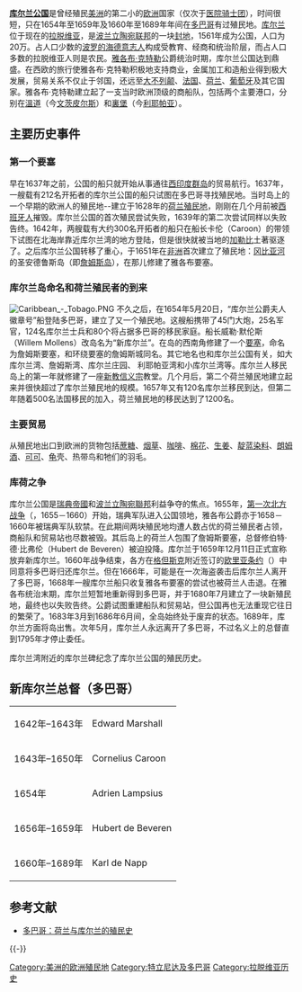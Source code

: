 {{欧洲国家的美洲殖民地}}
'''[[库尔兰和瑟米利亚公国|库尔兰公国]]'''是曾经殖民[[美洲|美洲]]的第二小的[[欧洲|欧洲]]国家（仅次于[[医院骑士团|医院骑士团]]），时间很短，只在1654年至1659年及1660年至1689年年间在[[多巴哥|多巴哥]]有过殖民地。[[库尔兰|库尔兰]]位于现在的[[拉脱维亚|拉脱维亚]]，是[[波兰立陶宛联邦|波兰立陶宛联邦]]的一块[[采邑制|封地]]，1561年成为公国，人口为20万。占人口少数的[[波罗的海德国人|波罗的海德意志人]]构成受教育、经商和统治阶层，而占人口多数的拉脱维亚人则是农民。[[雅各布·克特勒|雅各布·克特勒]]公爵统治时期，库尔兰公国达到鼎盛。在西欧的旅行使雅各布·克特勒积极地支持商业，金属加工和造船业得到极大发展，贸易关系不仅止于邻国，还远至[[大不列颠|大不列颠]]、[[法国|法国]]、[[荷兰|荷兰]]、[[葡萄牙|葡萄牙]]及其它国家。雅各布·克特勒建立起了一支当时欧洲顶级的商船队，包括两个主要港口，分别在[[文茨皮尔斯|溫道]]（今[[文茨皮尔斯|文茨皮尔斯]]）和[[利耶帕亚|裏堡]]（今[[利耶帕亚|利耶帕亚]]）。

== 主要历史事件 ==
=== 第一个要塞 ===
早在1637年之前，公国的船只就开始从事通往[[西印度群岛|西印度群岛]]的贸易航行。1637年，一艘载有212名开拓者的库尔兰公国的船只试图在多巴哥寻找殖民地。当时岛上的一个早期的欧洲人的殖民地--建立于1628年的[[美洲的荷兰殖民地|荷兰殖民地]]，刚刚在几个月前被[[西班牙|西班牙人]]摧毁。库尔兰公国的首次殖民尝试失败，1639年的第二次尝试同样以失败告终。1642年，两艘载有大约300名开拓者的船只在船长卡伦（Caroon）的带领下试图在北海岸靠近库尔兰湾的地方登陆，但是很快就被当地的[[加勒比|加勒比]]土著驱逐了。之后库尔兰公国转移了重心，于1651年在[[非洲|非洲]]首次建立了殖民地：[[冈比亚河|冈比亚河]]的圣安德鲁斯岛（即[[詹姆斯岛_(冈比亚)|詹姆斯岛]]），在那儿修建了雅各布要塞。

=== 库尔兰岛命名和荷兰殖民者的到来 ===
[[File:Caribbean_-_Tobago.PNG|thumb]]
不久之后，在1654年5月20日，“库尔兰公爵夫人徽章号”船登陆多巴哥，建立了又一个殖民地。这艘船携带了45门大炮，25名军官，124名库尔兰士兵和80个将占据多巴哥的移民家庭。船长威勒·默伦斯（Willem Mollens）改岛名为“新库尔兰”。在岛的西南角修建了一个[[要塞|要塞]]，命名为詹姆斯要塞，和环绕要塞的詹姆斯城同名。其它地名也和库尔兰公国有关，如大库尔兰湾、詹姆斯湾、库尔兰庄园、 利耶帕亚湾和小库尔兰湾等。库尔兰人移民岛上的第一年就修建了一座[[新教|新教]][[信义宗|信义宗]]教堂。几个月后，第二个荷兰殖民地建立起来并很快超过了库尔兰殖民地的规模。1657年又有120名库尔兰移民到达，但第二年随着500名法国移民的加入，荷兰殖民地的移民达到了1200名。

=== 主要贸易 ===
从殖民地出口到欧洲的货物包括[[蔗糖|蔗糖]]、[[烟草|烟草]]、[[咖啡|咖啡]]、[[棉花|棉花]]、[[生姜|生姜]]、[[靛蓝染料|靛蓝染料]]、[[朗姆酒|朗姆酒]]、[[可可|可可]]、[[乌龟|龟]]壳、热带鸟和牠们的羽毛。
=== 库荷之争 ===
库尔兰公国是[[瑞典帝國|瑞典帝國]]和[[波兰立陶宛聯邦|波兰立陶宛聯邦]]利益争夺的焦点。1655年，[[第一次北方战争|第一次北方战争]]（{{lang|en|Northern Wars}}，1655－1660）开始，瑞典军队进入公国领地，雅各布公爵亦于1658－1660年被瑞典军队软禁。在此期间两块殖民地均遭人数占优的荷兰殖民者占领，商船队和贸易站也尽数被毁。其后岛上的荷兰人包围了詹姆斯要塞，总督修伯特·德·比弗伦（Hubert de Beveren）被迫投降。库尔兰于1659年12月11日正式宣称放弃新库尔兰。1660年战争结束，各方在[[格但斯克|格但斯克]]附近签订的[[欧里亚条约|欧里亚条约]]（{{lang|en|Treaty of Oliwa}}）中同意将多巴哥归还库尔兰。但在1666年，可能是在一次海盗袭击后库尔兰人离开了多巴哥，1668年一艘库尔兰船只收复雅各布要塞的尝试也被荷兰人击退。在雅各布统治末期，库尔兰短暂地重新得到多巴哥，并于1680年7月建立了一块新殖民地，最终也以失败告终。公爵试图重建船队和贸易站，但公国再也无法重现它往日的繁荣了。1683年3月到1686年6月间，全岛始终处于废弃的状态。1689年，库尔兰方面将岛出售。次年5月，库尔兰人永远离开了多巴哥，不过名义上的总督直到1795年才停止委任。

库尔兰湾附近的库尔兰碑纪念了库尔兰公国的殖民历史。

== 新库尔兰总督（多巴哥） ==
{|border=0
|1642年–1643年                
|Edward Marshall 
|-
|1643年–1650年                
|Cornelius Caroon 
|-
|1654年     
|Adrien Lampsius 
|-
|1656年–1659年
|Hubert de Beveren 
|-
|1660年–1689年
|Karl de Napp
|}

== 参考文献 ==
* [https://web.archive.org/web/20070928031148/http://www.colonialvoyage.com/tobago.html 多巴哥：荷兰与库尔兰的殖民史]{{En icon}}

{{-}}
{{殖民帝國}}

{{DEFAULTSORT:Courland}}
[[Category:美洲的欧洲殖民地|Category:美洲的欧洲殖民地]]
[[Category:特立尼达及多巴哥|Category:特立尼达及多巴哥]]
[[Category:拉脱维亚历史|Category:拉脱维亚历史]]